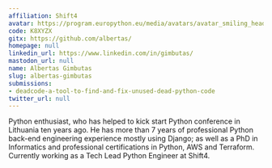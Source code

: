 ```yaml
---
affiliation: Shift4
avatar: https://program.europython.eu/media/avatars/avatar_smiling_head_yXn1h5n.jpg
code: K8XYZX
gitx: https://github.com/albertas/
homepage: null
linkedin_url: https://www.linkedin.com/in/gimbutas/
mastodon_url: null
name: Albertas Gimbutas
slug: albertas-gimbutas
submissions:
- deadcode-a-tool-to-find-and-fix-unused-dead-python-code
twitter_url: null
---
```


Python enthusiast, who has helped to kick start Python conference in Lithuania ten years ago. He has more than 7 years of professional Python back-end engineering experience mostly using Django; as well as a PhD in Informatics and professional certifications in Python, AWS and Terraform. Currently working as a Tech Lead Python Engineer at Shift4.

